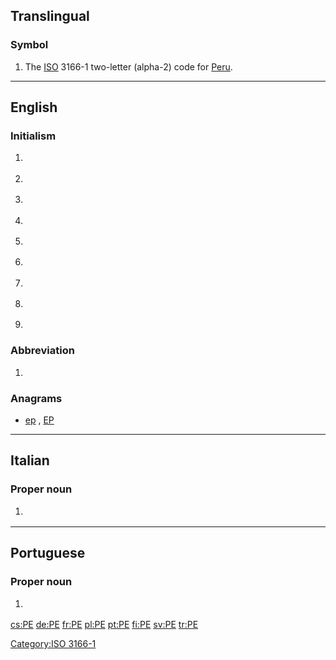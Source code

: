 {{also|Appendix:Variations of "pe"}}
==Translingual==

===Symbol===
{{head|mul|symbol}}

# The [[ISO]] 3166-1 two-letter (alpha-2) code for [[Peru]].

[[Category:ISO 3166-1]]

----

==English==

===Initialism===
{{rfc-header|Initialism}}
{{en-initialism}}

# {{label|en|business}} {{initialism of|[[professional|Professional]] [[engineer|Engineer]]|lang=en}}
# {{label|en|education}} {{initialism of|physical education|lang=en}}
# {{label|en|education}} {{initialism of|preliminary examination|Preliminary Examination|lang=en}}
# {{label|en|geography}} {{initialism of|Prince Edward Island|lang=en}} {{gloss|A Canadian province}}
# {{label|en|organic compounds}} {{initialism of|polyethylene|lang=en}}
# {{label|en|pathology}} {{initialism of|pulmonary embolism|lang=en}}
# {{label|en|software}} {{initialism of|portable executable|Portable Executable|lang=en}}
# {{label|en|software}} {{initialism of|[[portable|Portable]] [[edition|Edition]]|lang=en}} {{gloss|usually used for a software version}}
# {{label|en|software}} {{initialism of|Windows Preinstallation Environment|Preinstallation Environment|lang=en}}

===Abbreviation===
{{rfc-header|Abbreviation}}
{{en-abbr}}

# {{label|en|geography}} {{abbreviation of|Pernambuco|lang=en}} {{gloss|This is a state of [[Brazil]]}}

===Anagrams===
* [[ep#English|ep]] , [[EP#English|EP]]

----

==Italian==

===Proper noun===
{{it-proper noun}}

# {{abbreviation of|Pescara|lang=it}} {{gloss|city in Abruzzo}}

----

==Portuguese==

===Proper noun===
{{pt-proper noun|m}}

# {{abbreviation of|Pernambuco|lang=pt}} {{gloss|Brazilian state}}

[[cs:PE]]
[[de:PE]]
[[fr:PE]]
[[pl:PE]]
[[pt:PE]]
[[fi:PE]]
[[sv:PE]]
[[tr:PE]]